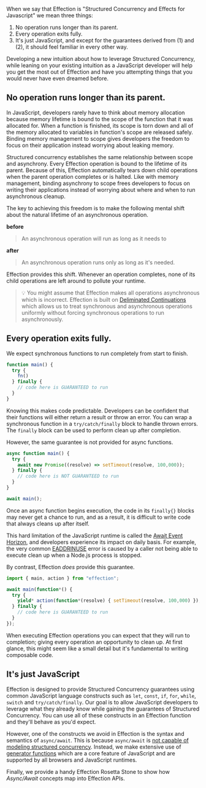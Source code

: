 When we say that Effection is "Structured Concurrency and Effects for Javascript" we mean three things:

1. No operation runs longer than its parent.
2. Every operation exits fully.
3. It's just JavaScript, and except for the guarantees derived from (1) and (2), it should feel familiar in every other
way.

Developing a new intuition about how to leverage Structured Concurrency, while leaning on your existing intuition as a
JavaScript developer will help you get the most out of Effection and have you attempting things that you would never
have even dreamed before.

## No operation runs longer than its parent.

In JavaScript, developers rarely have to think about memory allocation because memory lifetime is bound to the scope of
the function that it was allocated for. When a function is finished, its scope is torn down and all of the memory
allocated to variables in function's scope are released safely. Binding memory management to scope gives developers the
freedom to focus on their application instead worrying about leaking memory.

Structured concurrency establishes the same relationship between scope and asynchrony. Every Effection operation is
bound to the lifetime of its parent. Because of this, Effection automatically tears down
child operations when the parent operation completes or is halted. Like with memory management, binding asynchrony to
scope frees developers to focus on writing their applications instead of worrying about where and when to run
asynchronous cleanup.

The key to achieving this freedom is to make the following mental shift about the natural lifetime of an asynchronous operation.

**before**

> An asynchronous operation will run as long as it needs to

**after**

> An asynchronous operation runs only as long as it's needed.

Effection provides this shift. Whenever an operation completes, none of its child operations are left
around to pollute your runtime.

> 💡 You might assume that Effection makes all operations asynchronous which is incorrect. Effection is built on
[Deliminated Continuations][delimited-continuation-repo] which allows us to treat synchronous and asynchronous
operations uniformly without forcing synchronous operations to run asynchronously.

## Every operation exits fully.

We expect synchronous functions to run completely from start to finish.

```js {5} showLineNumbers
function main() {
  try {
    fn()
  } finally {
    // code here is GUARANTEED to run
  }
}
```

Knowing this makes code predictable. Developers can be confident that their functions will either return a result or
throw an error. You can wrap a synchronous function in a `try/catch/finally` block to handle thrown errors. The
`finally` block can be used to perform clean up after completion.

However, the same guarantee is not provided for async functions.

```js {5} showLineNumbers
async function main() {
  try {
    await new Promise((resolve) => setTimeout(resolve, 100,000));
  } finally {
    // code here is NOT GUARANTEED to run
  }
}

await main();
```

Once an async function begins execution, the code in its `finally{}` blocks may never get
a chance to run, and as a result, it is difficult to write code that always cleans up after itself.

This hard limitation of the JavaScript runtime is called the [Await Event Horizon][await-event-horizon],
and developers experience its impact on daily basis. For example, the very common [EADDRINUSE][eaddrinuse-error]
error is caused by a caller not being able to execute clean up when a Node.js process is stopped.

By contrast, Effection _does_ provide this guarantee.

```js {7} showLineNumbers
import { main, action } from "effection";

await main(function*() {
  try {
    yield* action(function*(resolve) { setTimeout(resolve, 100,000) });
  } finally {
    // code here is GUARANTEED to run
  }
});
```

When executing Effection operations you can expect that
they will run to completion; giving every operation an opportunity to clean up. At first glance, this
might seem like a small detail but it's fundamental to writing composable code.

## It's just JavaScript

Effection is designed to provide Structured Concurrency guarantees using common JavaScript language constructs such as
`let`, `const`, `if`, `for`, `while`, `switch` and `try/catch/finally`. Our goal is to allow JavaScript developers to
leverage what they already know while gaining the guarantees of Structured Concurrency. You can use all of these
constructs in an Effection function and they'll behave as you'd expect.

However, one of the constructs we avoid in Effection is the syntax and semantics of `async/await`.
This is because `async/await` is [not capable of modeling structured concurrency][await-event-horizon]. Instead, we make
extensive use of [generator functions][generator-functions] which are a core feature of JavaScript and are supported by all browsers
and JavaScript runtimes.

Finally, we provide a handy Effection Rosetta Stone to show how _Async/Await_ concepts map into Effection APIs.

[generator-functions]: https://developer.mozilla.org/en-US/docs/Web/JavaScript/Reference/Statements/function*
[await-event-horizon]: https://frontside.com/blog/2023-12-11-await-event-horizon/
[delimited-continuation-repo]: https://github.com/thefrontside/continuation
[eaddrinuse-error]: https://stackoverflow.com/questions/14790910/stop-all-instances-of-node-js-server
